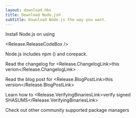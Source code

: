 ```yaml
---
layout: download.hbs
title: Download Node.js®
subtitle: Download Node.js the way you want.
---
```


<section>
  Install Node.js <Release.VersionDropdown /> on <Release.OperatingSystemDropdown /> using <Release.PlatformDropdown />

  <Release.ReleaseCodeBox />
</section>

<section>
Node.js includes <LinkWithArrow href="https://npmjs.com">npm</LinkWithArrow> (<Release.NpmVersion />) and corepack.

Read the changelog for <Release.ChangelogLink>this verion</Release.ChangelogLink>

Read the blog post for <Release.BlogPostLink>this version</Release.BlogPostLink>

Learn how to <Release.VerifyingBinariesLink>verify signed SHASUMS</Release.VerifyingBinariesLink>

Check out other community supported <LinkWithArrow href="/download/package-manager/all">package managers</LinkWithArrow>

</section>
